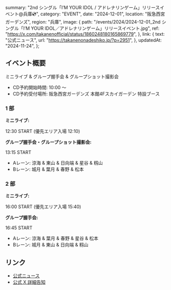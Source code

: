   summary: "2nd シングル「I’M YOUR IDOL / アドレナリンゲーム」リリースイベント@兵庫💿",
  category: "EVENT",
  date: "2024-12-01",
  location: "阪急西宮ガーデンズ",
  region: "兵庫",
  image: {
    path: "/events/2024/2024-12-01_2nd シングル「I’M YOUR IDOL／アドレナリンゲーム」リリースイベント.jpg",
    ref: "https://x.com/takanenofficial/status/1860248180165869779",
  },
  link: {
    text: "公式ニュース",
    url: "https://takanenonadeshiko.jp/?p=2951",
  },
  updatedAt: "2024-11-24",
};

## イベント概要

ミニライブ & グループ握手会 & グループショット撮影会

- CD予約開始時間: 10:00 〜
- CD予約受付場所: 阪急西宮ガーデンズ 本館4Fスカイガーデン 特設ブース

### 1 部

**ミニライブ:**

12:30 START (優先エリア入場 12:10)

**グループ握手会・グループショット撮影会:**

13:15 START

- Aレーン: 涼海 & 東山 & 日向端 & 星谷 & 籾山
- Bレーン: 城月 & 葉月 & 春野 & 松本

### 2 部

**ミニライブ:**

16:00 START (優先エリア入場 15:40)

**グループ握手会:**

16:45 START

- Aレーン: 涼海 & 葉月 & 春野 & 星谷 & 松本
- Bレーン: 城月 & 東山 & 日向端 & 籾山

## リンク

- [公式ニュース](https://takanenonadeshiko.jp/?p=2951)
- [公式 X 詳細告知](https://x.com/takanenofficial/status/1860172462383841735)
